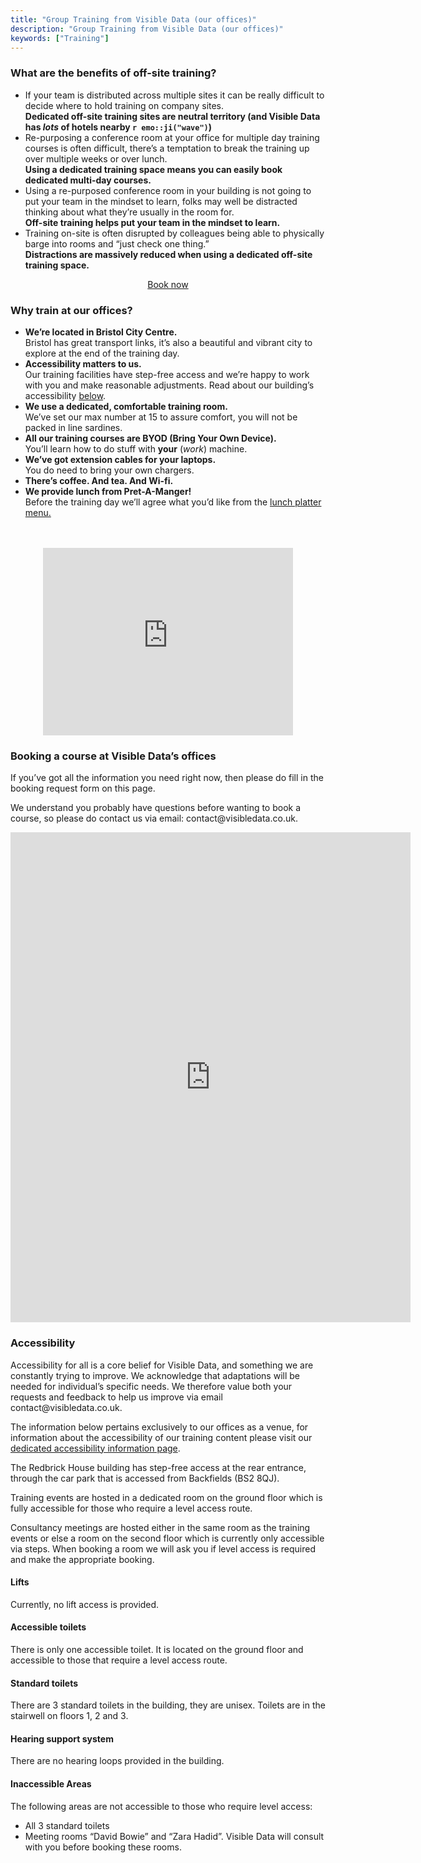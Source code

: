 ```yaml
---
title: "Group Training from Visible Data (our offices)"
description: "Group Training from Visible Data (our offices)"
keywords: ["Training"]
---
```


<h3>What are the benefits of off-site training?</h3>

<div class='row'>

<div class='col-lg-10'>

<ul>

<li>If your team is distributed across multiple sites it can be really difficult to decide where to hold training on company sites. 
<br>
<strong>Dedicated off-site training sites are neutral territory (and Visible Data has <i>lots</i> of hotels nearby `r emo::ji("wave")`)</strong></li>


<li>Re-purposing a conference room at your office for multiple day training courses is often difficult, there's a temptation to break the training up over multiple weeks or over lunch.
<br>
<strong>Using a dedicated training space means you can easily book dedicated multi-day courses.</strong></li>

<li>Using a re-purposed conference room in your building is not going to put your team in the mindset to learn, folks may well be distracted thinking about what they're usually in the room for.
<br>
<strong>Off-site training helps put your team in the mindset to learn.</strong></li>

<li>Training on-site is often disrupted by colleagues being able to physically barge into rooms and "just check one thing."
<br>
<strong>Distractions are massively reduced when using a dedicated off-site training space.</strong></li>

</ul>

</div>

<div class='col-lg-2'>
<p></p>
<center>
<a href="#booking-form" class="btn btn-success btn-block" role="button">Book now</a>
</center>
  
</div>

</div>


<div class='row'>

<div class='col-sm-7'>

<h3>Why train at our offices?</h3>

<ul>
<li>
**We're located in Bristol City Centre.** 
<br>
Bristol has great transport links, it's also a beautiful and vibrant city to explore at the end of the training day.</li>
<li>
**Accessibility matters to us.**
<br>
Our training facilities have step-free access and we're happy to work with you and make reasonable adjustments. Read about our building's accessibility [below](#accessibility).</li>
<li>
**We use a dedicated, comfortable training room.**
<br>
We've set our max number at 15 to assure comfort, you will not be packed in line sardines.</li>
<li>
**All our training courses are BYOD (Bring Your Own Device).**
<br>
You'll learn how to do stuff with <strong>your</strong> (<i>work</i>) machine.</li>
<li>
**We've got extension cables for your laptops.**
<br>
You do need to bring your own chargers.</li>
<li>**There's coffee. And tea. And Wi-fi.**</li>
<li>**We provide lunch from Pret-A-Manger!**
<br>
Before the training day we'll agree what you'd like from the <a href='http://pret-files.azureedge.net/pretamanger-uk/Pret_Delivers/Delivery_Lunch_Menu.pdf' target='_blank'>lunch platter menu.</a>
</li>
</ul>

</div>

<div class='col-sm-5'>
<br>
<br>
<center>
<iframe src="https://www.google.com/maps/embed?pb=!1m18!1m12!1m3!1d2470.0480905256995!2d-1.2428787840199145!3d51.75044417967568!2m3!1f0!2f0!3f0!3m2!1i1024!2i768!4f13.1!3m3!1m2!1s0x48718e73c7fbcccd%3A0x7d42b497ec583bd2!2sRedbrick+House!5e0!3m2!1sen!2suk!4v1540294069847" width="400" height="300" frameborder="0" style="border:0" allowfullscreen></iframe>
</center>
</div>

</div>

### Booking a course at Visible Data's offices

<div class='row'>

<div class='col-md-6'>

If you've got all the information you need right now, then please do fill in the booking request form on this page.

We understand you probably have questions before wanting to book a course, so please do contact us via email: contact@visibledata.co.uk.

<!-- <center> -->
<!-- <iframe src="https://calendar.google.com/calendar/embed?showPrint=0&amp;showTabs=0&amp;showCalendars=0&amp;showTz=0&amp;mode=WEEK&amp;height=600&amp;wkst=2&amp;bgcolor=%23FFFFFF&amp;src=visibledata.co.uk_efsl7gt12rv29lms797atkh19k%40group.calendar.google.com&amp;color=%23A32929&amp;ctz=Europe%2FLondon" style="border:solid 1px #777" width="100%" height="600" frameborder="0" scrolling="no"></iframe> -->
<!-- </center> -->
<!--- Implement https://fullcalendar.io/docs/google-calendar -->

</div>

<div class='col-md-6' id="booking-form">

<iframe src="https://docs.google.com/forms/d/e/1FAIpQLSfNaKpBiPCN4nOWG2HPrAJIjXt2cOJlq1gSkJzeW8xC4u48Bw/viewform?embedded=true" width="640" height="784" frameborder="0" marginheight="0" marginwidth="0">Loading...</iframe>

</div>

</div>

### Accessibility {#accessibility}

Accessibility for all is a core belief for Visible Data, and something we are constantly trying to improve. We acknowledge that adaptations will be needed for individual's specific needs. We therefore value both your requests and feedback to help us improve via email contact@visibledata.co.uk.

The information below pertains exclusively to our offices as a venue, for information about the accessibility of our training content please visit our [dedicated accessibility information page](../accessibility).

The Redbrick House building has step-free access at the rear entrance, through the car park that is accessed from Backfields (BS2 8QJ).

Training events are hosted in a dedicated room on the ground floor which is fully accessible for those who require a level access route.

Consultancy meetings are hosted either in the same room as the training events or else a room on the second floor which is currently only accessible via steps. When booking a room we will ask you if level access is required and make the appropriate booking.

#### Lifts

Currently, no lift access is provided.

#### Accessible toilets

There is only one accessible toilet. It is located on the ground floor and accessible to those that require a level access route.

#### Standard toilets

There are 3 standard toilets in the building, they are unisex. Toilets are in the stairwell on floors 1, 2 and 3.

#### Hearing support system

There are no hearing loops provided in the building.

#### Inaccessible Areas

The following areas are not accessible to those who require level access:

- All 3 standard toilets
- Meeting rooms "David Bowie" and "Zara Hadid". Visible Data will consult with you before booking these rooms.





